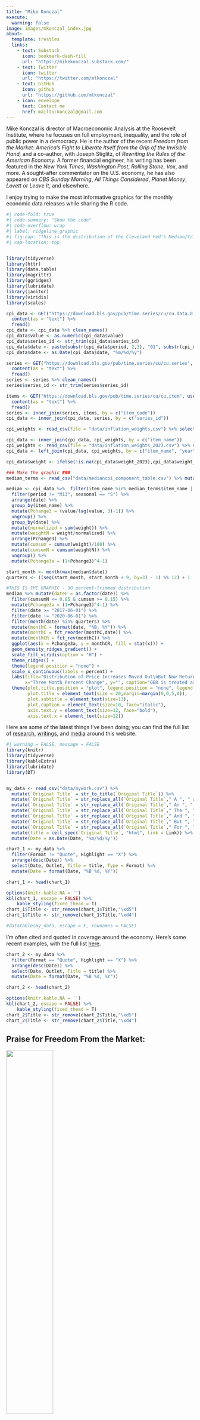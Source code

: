```yaml
---
title: "Mike Konczal"
execute:
  warning: false
image: images/mkonczal_index.jpg
about:
  template: trestles
  links:
    - text: Substack
      icon: bookmark-dash-fill
      url: "https://mikekonczal.substack.com/"
    - text: Twitter
      icon: twitter
      url: "https://twitter.com/mtkonczal"
    - text: GitHub
      icon: github
      url: "https://github.com/mtkonczal"
    - icon: envelope
      text: Contact me
      href: mailto:konczal@gmail.com
---
```


Mike Konczal is director of Macroeconomic Analysis at the Roosevelt Institute, where he focuses on full employment, inequality, and the role of public power in a democracy. He is the author of the recent *Freedom from the Market: America's Fight to Liberate Itself from the Grip of the Invisible Hand,* and a co-author, with Joseph Stiglitz, of *Rewriting the Rules of the American Economy.* A former financial engineer, his writing has been featured in the *New York Times*, *Washington Post*, *Rolling Stone*, *Vox*, and more. A sought-after commentator on the U.S. economy, he has also appeared on *CBS Sunday Morning*, *All Things Considered*, *Planet Money*, *Lovett or Leave It*, and elsewhere.

I enjoy trying to make the most informative graphics for the monthly economic data releases while sharing the R code.

```r
#| code-fold: true
#| code-summary: "Show the code"
#| code-overflow: wrap
#| label: ridgeline_graphic
#| fig-cap: "This is the distribution of the Cleveland Fed's Median/Trimmed-Mean CPI price basket, using 3-month change annualized, with components whose expenditure weights fall above/below the 85/15th percentile of price changes removed. It moved out during the reopening, but is moving back now."
#| cap-location: top


library(tidyverse)
library(httr)
library(data.table)
library(magrittr)
library(ggridges)
library(lubridate)
library(janitor)
library(viridis)
library(scales)

cpi_data <- GET("https://download.bls.gov/pub/time.series/cu/cu.data.0.Current", user_agent("rortybomb@gmail.com")) %>%
  content(as = "text") %>%
  fread()
cpi_data <- cpi_data %>% clean_names()
cpi_data$value <- as.numeric(cpi_data$value)
cpi_data$series_id <- str_trim(cpi_data$series_id)
cpi_data$date <- paste(substr(cpi_data$period, 2,3), "01", substr(cpi_data$year, 3, 4), sep="/")
cpi_data$date <- as.Date(cpi_data$date, "%m/%d/%y")

series <- GET("https://download.bls.gov/pub/time.series/cu/cu.series", user_agent("rortybomb@gmail.com")) %>%
  content(as = "text") %>%
  fread()
series <- series %>% clean_names()
series$series_id <- str_trim(series$series_id)

items <- GET("https://download.bls.gov/pub/time.series/cu/cu.item", user_agent("rortybomb@gmail.com")) %>%
  content(as = "text") %>%
  fread()
series <- inner_join(series, items, by = c("item_code"))
cpi_data <- inner_join(cpi_data, series, by = c("series_id"))

cpi_weights <- read_csv(file = "data/inflation_weights.csv") %>% select(-year_weight)

cpi_data <- inner_join(cpi_data, cpi_weights, by = c("item_name"))
cpi_weights <- read_csv(file = "data/inflation_weights_2023.csv") %>% select(item_name, weight_2023 = weight, year = year_weight)
cpi_data <- left_join(cpi_data, cpi_weights, by = c("item_name", "year"))

cpi_data$weight <- ifelse(!is.na(cpi_data$weight_2023),cpi_data$weight_2023,cpi_data$weight)

### Make the graphic ###
median_terms <- read_csv("data/mediancpi_component_table.csv") %>% mutate(item_name = Component)

median <- cpi_data %>%  filter(item_name %in% median_terms$item_name | item_name == "Owners' equivalent rent of residences") %>%
  filter(period != "M13", seasonal == "S") %>%
  arrange(date) %>%
  group_by(item_name) %>%
  mutate(Pchange3 = (value/lag(value, 3)-1)) %>%
  ungroup() %>%
  group_by(date) %>%
  mutate(normalized = sum(weight)) %>%
  mutate(weightN = weight/normalized) %>%
  arrange(Pchange3) %>%
  mutate(cumsum = cumsum(weight)/100) %>%
  mutate(cumsumN = cumsum(weightN)) %>%
  ungroup() %>%
  mutate(Pchange3a = (1+Pchange3)^4-1)

start_month <- month(max(median$date))
quarters <- ((seq(start_month, start_month + 9, by=3) - 1) %% 12) + 1

#THIS IS THE GRAPHIC - 30 percent-trimmed distribution
median %>% mutate(dateF = as.factor(date)) %>%
  filter(cumsumN <= 0.85 & cumsum >= 0.15) %>%
  mutate(Pchange3a = (1+Pchange3)^4-1) %>%
  filter(date >= "2017-06-01") %>%
  filter(date != "2020-06-01") %>%
  filter(month(date) %in% quarters) %>%
  mutate(monthC = format(date, "%B, %Y")) %>%
  mutate(monthC = fct_reorder(monthC,date)) %>%
  mutate(monthCR = fct_rev(monthC)) %>%
  ggplot(aes(x = Pchange3a, y = monthCR, fill = stat(x))) +
  geom_density_ridges_gradient() +
  scale_fill_viridis(option = "H") +
  theme_ridges() +
  theme(legend.position = "none") +
  scale_x_continuous(labels = percent) +
  labs(title="Distribution of Price Increases Moved Out\nBut Now Returning Back",
       x="Three Month Percent Change", y="", caption="OER is treated as one value.\nMike Konczal, Roosevelt Institute") +
  theme(plot.title.position = "plot", legend.position = "none", legend.title = element_blank(),
        plot.title = element_text(size = 20,margin=margin(0,0,5,0)),
        plot.subtitle = element_text(size=13),
        plot.caption = element_text(size=10, face="italic"),
        axis.text.y = element_text(size=12, face="bold"),
        axis.text.x = element_text(size=12))


```

Here are some of the latest things I've been doing; you can find the full list of [research](https://www.mikekonczal.com/research.html), [writings](https://www.mikekonczal.com/writings.html), and [media](https://www.mikekonczal.com/appearances.html) around this website.

```r
#| warning = FALSE, message = FALSE
library(knitr)
library(tidyverse)
library(kableExtra)
library(lubridate)
library(DT)


my_data <- read_csv("data/mywork.csv") %>%
  mutate(`Original Title` = str_to_title(`Original Title`)) %>%
  mutate(`Original Title` = str_replace_all(`Original Title`," A ", " a ")) %>%
  mutate(`Original Title` = str_replace_all(`Original Title`," An ", " an ")) %>%
  mutate(`Original Title` = str_replace_all(`Original Title`," The ", " the ")) %>%
  mutate(`Original Title` = str_replace_all(`Original Title`," And ", " and ")) %>%
  mutate(`Original Title` = str_replace_all(`Original Title`," But ", " but ")) %>%
  mutate(`Original Title` = str_replace_all(`Original Title`," For ", " for ")) %>%
  mutate(title = cell_spec(`Original Title`, "html", link = Link)) %>%
  mutate(Date = as.Date(Date, "%m/%d/%y"))

chart_1 <- my_data %>%
  filter(Format != "Quote", Highlight == "X") %>%
  arrange(desc(Date)) %>%
  select(Date, Outlet, Title = title, Type = Format) %>%
  mutate(Date = format(Date, "%B %d, %Y"))

chart_1 <- head(chart_1)

options(knitr.kable.NA = '')
kbl(chart_1, escape = FALSE) %>%
    kable_styling(fixed_thead = T)
chart_1$Title <- str_remove(chart_1$Title,"\xd5")
chart_1$Title <- str_remove(chart_1$Title,"\xd4")

#datatable(my_data, escape = F, rownames = FALSE)
```

I'm often cited and quoted in coverage around the economy. Here's some recent examples, with the full list [here](https://www.mikekonczal.com/media.html).

```r

chart_2 <- my_data %>%
  filter(Format == "Quote", Highlight == "X") %>%
  arrange(desc(Date)) %>%
  select(Date, Outlet, Title = title) %>%
  mutate(Date = format(Date, "%B %d, %Y"))

chart_2 <- head(chart_2)

options(knitr.kable.NA = '')
kbl(chart_2, escape = FALSE) %>%
    kable_styling(fixed_thead = T)
chart_2$Title <- str_remove(chart_2$Title,"\xd5")
chart_2$Title <- str_remove(chart_2$Title,"\xd4")

```

## **Praise for Freedom From the Market:**

![](images/image-803426826.png){fig-align="center" width="50%"}

"The Roosevelt Institute's Konczal is one of the warriors in this fight, arguing fiercely for the need to set much narrower limits on what is left to markets than has been the case in recent decades. A powerful polemic."\
- Martin Wolf, [*Financial Times*](https://www.ft.com/content/239f31cb-57a3-43d3-ab3d-d18d068f4994)

"By identifying an alternative grammar, one that is grounded in the American past, Freedom from the Market provides a way out of the political cul-de-sac created by the failure of the market to deliver on its promises of 'freedom.'"\
- Molly Michelmore, [*Democracy: A Journal of Ideas*](https://democracyjournal.org/magazine/61/freedoms-just-another-word/)

"Freedom from the Market is an impressive book, easily one of the best I've read in the past several years. I cannot recommend it highly enough."\
- Matt Mazewski, [*Commonweal*](https://www.commonwealmagazine.org/polanyi-ish)

"terrific book."\
- Jamelle Bouie, [*New York Times*](https://twitter.com/jbouie/status/1450470921001750528)

"Freedom from the Market has the potential to be a very important book, focusing attention on the contested, messy but crucially important intersection between social movements and the state. It provides a set of ideas that people on both sides of that divide can learn from, and a lively alternative foundation to the deracinated technocratic notions of politics, in which good policy would somehow, magically, be politically self supporting, that has prevailed up until quite recently. Strongly recommended."\
---Henry Farrell, [*Crooked Timber*](https://crookedtimber.org/2021/01/26/freedom-from-the-market/)
